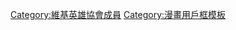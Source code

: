 {{userbox
| border-c = orange
| border-s = 2
| id       = [[File:One Punch Man logo.png|100px]]
| id-c     = 
| id-s     = 
| info     = <div style="text-align: center;">'''[[一拳超人|{{color|yellow|ONE-PUNCH!!!}}]]'''</div>
| info-c   = red  
| info-s   = 10
| info-fc  = yellow
}}
<includeonly>[[Category:維基英雄協會成員]]</includeonly>
<noinclude>[[Category:漫畫用戶框模板]]</noinclude>